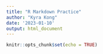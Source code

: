 ```yaml
---
title: "R Markdown Practice"
author: "Kyra Kong"
date: '2023-01-10'
output: html_document
---
```


```r
knitr::opts_chunk$set(echo = TRUE)
```

